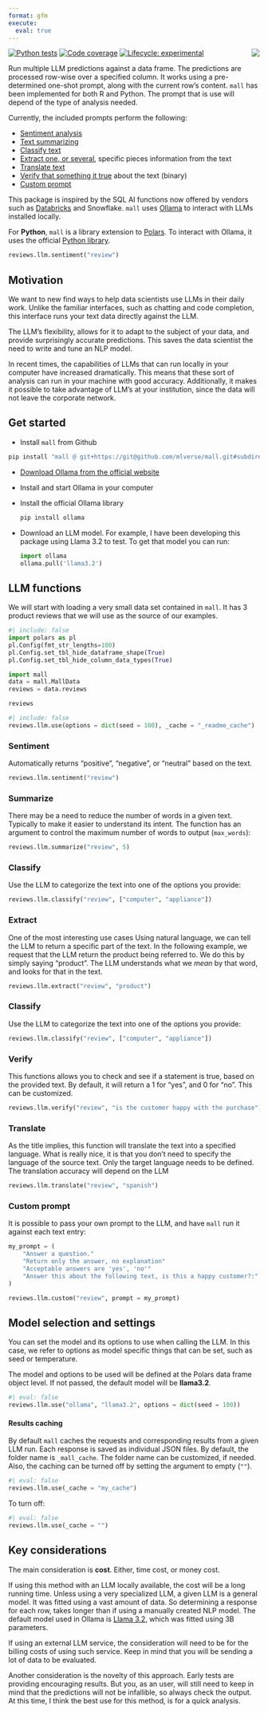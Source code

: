 ```yaml
---
format: gfm
execute:
  eval: true
---
```


<img src="site/images/favicon/apple-touch-icon-180x180.png" style="float:right" />

<!-- badges: start -->
[![Python tests](https://github.com/mlverse/mall/actions/workflows/python-tests.yaml/badge.svg)](https://github.com/mlverse/mall/actions/workflows/python-tests.yaml)
[![Code coverage](https://codecov.io/gh/mlverse/mall/branch/main/graph/badge.svg)](https://app.codecov.io/gh/mlverse/mall?branch=main)
[![Lifecycle: experimental](https://img.shields.io/badge/lifecycle-experimental-orange.svg)](https://lifecycle.r-lib.org/articles/stages.html#experimental)
<!-- badges: end -->



Run multiple LLM predictions against a data frame. The predictions are processed 
row-wise over a specified column. It works using a pre-determined one-shot prompt,
along with the current row's content. `mall` has been implemented for both R
and Python. The prompt that is use will depend of the type of analysis needed. 

Currently, the included prompts perform the following: 

- [Sentiment analysis](#sentiment)
- [Text summarizing](#summarize)
- [Classify text](#classify)
- [Extract one, or several](#extract), specific pieces information from the text
- [Translate text](#translate)
- [Verify that something it true](#verify) about the text (binary)
- [Custom prompt](#custom-prompt)

This package is inspired by the SQL AI functions now offered by vendors such as
[Databricks](https://docs.databricks.com/en/large-language-models/ai-functions.html) 
and Snowflake.  `mall` uses [Ollama](https://ollama.com/) to  interact with LLMs 
installed  locally. 

For **Python**, `mall` is a library extension to [Polars](https://pola.rs/). To
interact with Ollama, it uses the official
[Python library](https://github.com/ollama/ollama-python).

```python
reviews.llm.sentiment("review")
```

## Motivation

We want to new find ways to help data scientists use LLMs in their daily work. 
Unlike the familiar interfaces, such as chatting and code completion, this interface
runs your text data directly against the LLM.  

The LLM's flexibility, allows for it to adapt to the subject of your data, and 
provide surprisingly accurate predictions. This saves the data scientist the
need to write and tune an NLP model. 

In recent times, the capabilities of LLMs that can run locally in your computer 
have increased dramatically. This means that these sort of analysis can run
in your machine with good accuracy. Additionally, it makes it possible to take
advantage of LLM's at your institution, since the data will not leave the
corporate network. 

## Get started

- Install `mall` from Github


```python
pip install "mall @ git+https://git@github.com/mlverse/mall.git#subdirectory=python"
```

- [Download Ollama from the official website](https://ollama.com/download)

- Install and start Ollama in your computer

- Install the official Ollama library
  ```python
  pip install ollama
  ```

- Download an LLM model. For example, I have been developing this package using
Llama 3.2 to test. To get that model you can run: 
  ```python
  import ollama
  ollama.pull('llama3.2')
  ```

## LLM functions

We will start with loading a very small data set contained in `mall`. It has
3 product reviews that we will use as the source of our examples.
  
```python
#| include: false
import polars as pl
pl.Config(fmt_str_lengths=100)
pl.Config.set_tbl_hide_dataframe_shape(True)  
pl.Config.set_tbl_hide_column_data_types(True)
```

```python
import mall 
data = mall.MallData
reviews = data.reviews

reviews 
```


```python
#| include: false
reviews.llm.use(options = dict(seed = 100), _cache = "_readme_cache")
```

<p>

### Sentiment

Automatically returns "positive", "negative", or "neutral" based on the text.

```python
reviews.llm.sentiment("review")
```

### Summarize

There may be a need to reduce the number of words in a given text. Typically to 
make it easier to understand its intent. The function has an argument to 
control the maximum number of words to output 
(`max_words`):


```python
reviews.llm.summarize("review", 5)
```

### Classify

Use the LLM to categorize the text into one of the options you provide: 


```python
reviews.llm.classify("review", ["computer", "appliance"])
```

### Extract 

One of the most interesting use cases Using natural language, we can tell the 
LLM to return a specific part of the text. In the following example, we request
that the LLM return the product being referred to. We do this by simply saying 
"product". The LLM understands what we *mean* by that word, and looks for that
in the text.

```python
reviews.llm.extract("review", "product")
```

### Classify

Use the LLM to categorize the text into one of the options you provide: 

```python
reviews.llm.classify("review", ["computer", "appliance"])
```

### Verify 

This functions allows you to check and see if a statement is true, based
on the provided text. By default, it will return a 1 for "yes", and 0 for
"no". This can be customized.

```python
reviews.llm.verify("review", "is the customer happy with the purchase")
```


### Translate

As the title implies, this function will translate the text into a specified 
language. What is really nice, it is that you don't need to specify the language
of the source text. Only the target language needs to be defined.  The translation
accuracy will depend on the LLM

```python
reviews.llm.translate("review", "spanish")
```

### Custom prompt

It is possible to pass your own prompt to the LLM, and have `mall` run it 
against each text entry:

```python
my_prompt = (
    "Answer a question."
    "Return only the answer, no explanation"
    "Acceptable answers are 'yes', 'no'"
    "Answer this about the following text, is this a happy customer?:"
)

reviews.llm.custom("review", prompt = my_prompt)
```

## Model selection and settings

You can set the model and its options to use when calling the LLM. In this case,
we refer to options as model specific things that can be set, such as seed or
temperature. 

The model and options to be used will be defined at the Polars data frame 
object level. If not passed, the default model will be **llama3.2**.

```python
#| eval: false
reviews.llm.use("ollama", "llama3.2", options = dict(seed = 100))
```

#### Results caching 

By default `mall` caches the requests and corresponding results from a given
LLM run. Each response is saved as individual JSON files. By default, the folder
name is `_mall_cache`. The folder name can be customized, if needed. Also, the
caching can be turned off by setting the argument to empty (`""`).

```python
#| eval: false
reviews.llm.use(_cache = "my_cache")
```

To turn off:

```python
#| eval: false
reviews.llm.use(_cache = "")
```

## Key considerations

The main consideration is **cost**. Either, time cost, or money cost.

If using this method with an LLM locally available, the cost will be a long 
running time. Unless using a very specialized LLM, a given LLM is a general model. 
It was fitted using a vast amount of data. So determining a response for each 
row, takes longer than if using a manually created NLP model. The default model
used in Ollama is [Llama 3.2](https://ollama.com/library/llama3.2), 
which was fitted using 3B parameters. 

If using an external LLM service, the consideration will need to be for the 
billing costs of using such service. Keep in mind that you will be sending a lot
of data to be evaluated. 

Another consideration is the novelty of this approach. Early tests are 
providing encouraging results. But you, as an user, will still need to keep
in mind that the predictions will not be infallible, so always check the output.
At this time, I think the best use for this method, is for a quick analysis.
